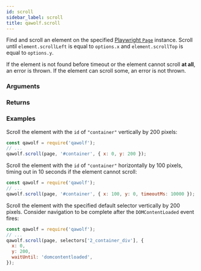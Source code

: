 ```yaml
---
id: scroll
sidebar_label: scroll
title: qawolf.scroll
---
```



<Syntax code="scroll(page, selector, options)" />

Find and scroll an element on the specified [Playwright `Page`](https://github.com/microsoft/playwright/blob/master/docs/api.md#class-page) instance. Scroll until `element.scrollLeft` is equal to `options.x` and `element.scrollTop` is equal to `options.y`.

If the element is not found before timeout or the element cannot scroll **at all**, an error is thrown. If the element can scroll some, an error is not thrown.

### Arguments

<ArgumentScroll />

### Returns

<ReturnVoid />

### Examples

Scroll the element with the `id` of `"container"` vertically by 200 pixels:

```js
const qawolf = require('qawolf');
// ...
qawolf.scroll(page, '#container', { x: 0, y: 200 });
```

Scroll the element with the `id` of `"container"` horizontally by 100 pixels, timing out in 10 seconds if the element cannot scroll:

```js
const qawolf = require('qawolf');
// ...
qawolf.scroll(page, '#container', { x: 100, y: 0, timeoutMs: 10000 });
```

Scroll the element with the specified default selector vertically by 200 pixels. Consider navigation to be complete after the `DOMContentLoaded` event fires:

```js
const qawolf = require('qawolf');
// ...
qawolf.scroll(page, selectors['2_container_div'], {
  x: 0,
  y: 200,
  waitUntil: 'domcontentloaded',
});
```
